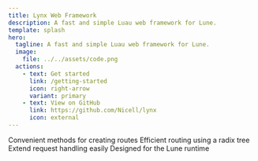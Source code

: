 ```yaml
---
title: Lynx Web Framework
description: A fast and simple Luau web framework for Lune.
template: splash
hero:
  tagline: A fast and simple Luau web framework for Lune.
  image:
    file: ../../assets/code.png
  actions:
    - text: Get started
      link: /getting-started
      icon: right-arrow
      variant: primary
    - text: View on GitHub
      link: https://github.com/Nicell/lynx
      icon: external
---
```



<CardGrid stagger>
	<Card title="Simple API" icon="open-book">
		Convenient methods for creating routes
	</Card>
	<Card title="Fast Routing" icon="rocket">
		Efficient routing using a radix tree
	</Card>
	<Card title="Intuitive Middleware" icon="pencil">
		Extend request handling easily
	</Card>
	<Card title="Powered by Lune" icon="moon">
		Designed for the Lune runtime
	</Card>
</CardGrid>
